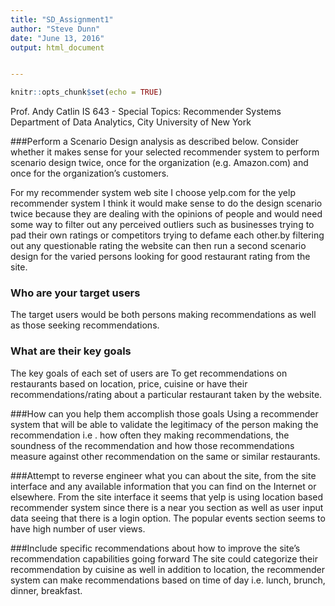 ---
title: "SD_Assignment1"
author: "Steve Dunn"
date: "June 13, 2016"
output: html_document


---

```{r setup, include=FALSE}
knitr::opts_chunk$set(echo = TRUE)
```
Prof. Andy Catlin
IS 643 - Special Topics: Recommender Systems
Department of Data Analytics, City University of New York


###Perform a Scenario Design analysis as described below.  Consider whether it makes sense for your selected recommender system to perform scenario design twice, once for the organization (e.g. Amazon.com) and once for the organization's customers.

For my recommender system web site I choose yelp.com for the yelp recommender system I think it would make sense to do the design scenario twice because they are dealing with the opinions of people and would need some way to filter out any perceived outliers such as businesses trying to pad their own ratings or competitors trying to defame each other.by filtering out any questionable rating the website can then run a second scenario design for the varied persons looking for good restaurant rating from the site.


###	Who are your target users
The target users would be both persons making recommendations as well as those seeking recommendations.

### What are their key goals
The key goals of each set of users are
To get recommendations on restaurants based on location, price, cuisine or have their recommendations/rating about a particular restaurant taken by the website.

###How can you help them accomplish those goals
Using a recommender system that  will be able to validate the legitimacy of the person making the recommendation i.e . how often they making recommendations, the soundness of the recommendation and how those recommendations measure against other recommendation on the same or similar restaurants.

###Attempt to reverse engineer what you can about the site, from the site interface and any available information that you can find on the Internet or elsewhere.
From the site interface it seems that yelp is using location based recommender system since there is a near you section as well as user input data seeing that there is a login option. The popular events section seems to have high number of user views.

###Include specific recommendations about how to improve the site's recommendation capabilities going forward
The site could categorize their recommendation by cuisine as well in addition to location, the recommender system can make recommendations based on time of day i.e. lunch, brunch, dinner, breakfast.
